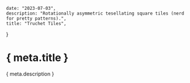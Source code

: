 	date: "2023-07-03",
	description: "Rotationally asymmetric tesellating square tiles (nerd for pretty patterns).",
	title: "Truchet Tiles",
}

# { meta.title }
{ meta.description }
